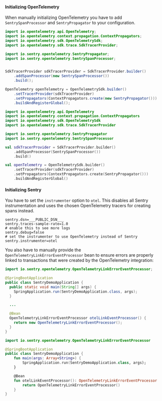 #### Initializing OpenTelemetry

When manually initializing OpenTelemetry you have to add `SentrySpanProcessor` and `SentryPropagator` to your configuration.

```java {tabTitle: Java}
import io.opentelemetry.api.OpenTelemetry;
import io.opentelemetry.context.propagation.ContextPropagators;
import io.opentelemetry.sdk.OpenTelemetrySdk;
import io.opentelemetry.sdk.trace.SdkTracerProvider;

import io.sentry.opentelemetry.SentryPropagator;
import io.sentry.opentelemetry.SentrySpanProcessor;


SdkTracerProvider sdkTracerProvider = SdkTracerProvider.builder()
    .addSpanProcessor(new SentrySpanProcessor())
    .build();

OpenTelemetry openTelemetry = OpenTelemetrySdk.builder()
    .setTracerProvider(sdkTracerProvider)
    .setPropagators(ContextPropagators.create(new SentryPropagator()))
    .buildAndRegisterGlobal();
```

```kotlin {tabTitle: Kotlin}
import io.opentelemetry.api.OpenTelemetry
import io.opentelemetry.context.propagation.ContextPropagators
import io.opentelemetry.sdk.OpenTelemetrySdk
import io.opentelemetry.sdk.trace.SdkTracerProvider

import io.sentry.opentelemetry.SentryPropagator
import io.sentry.opentelemetry.SentrySpanProcessor

val sdkTracerProvider = SdkTracerProvider.builder()
    .addSpanProcessor(SentrySpanProcessor())
    .build()

val openTelemetry = OpenTelemetrySdk.builder()
    .setTracerProvider(sdkTracerProvider)
    .setPropagators(ContextPropagators.create(SentryPropagator()))
    .buildAndRegisterGlobal()
```

#### Initializing Sentry

You have to set the `instrumenter` option to `otel`. This disables all Sentry instrumentation and uses the chosen OpenTelemetry tracers for creating spans instead.


```properties {filename:application.properties}
sentry.dsn=___PUBLIC_DSN___
sentry.traces-sample-rate=1.0
# enable this to see more logs
sentry.debug=false
# set the instrumenter to use OpenTelemetry instead of Sentry
sentry.instrumenter=otel
```

You also have to manually provide the `OpenTelemetryLinkErrorEventProcessor` bean to ensure errors are properly linked to transactions that were created by the OpenTelemetry integration:

```java {filename:SentryDemoApplication.java}
import io.sentry.opentelemetry.OpenTelemetryLinkErrorEventProcessor;

@SpringBootApplication
public class SentryDemoApplication {
  public static void main(String[] args) {
    SpringApplication.run(SentryDemoApplication.class, args);
  }

  ...

  @Bean
  OpenTelemetryLinkErrorEventProcessor otelLinkEventProcessor() {
    return new OpenTelemetryLinkErrorEventProcessor();
  }
}
```

```kotlin {filename:SentryDemoApplication.kt}
import io.sentry.opentelemetry.OpenTelemetryLinkErrorEventProcessor

@SpringBootApplication
public class SentryDemoApplication {
    fun main(args: Array<String>) {
        SpringApplication.run(SentryDemoApplication.class, args);
    }

    @Bean
    fun otelLinkEventProcessor(): OpenTelemetryLinkErrorEventProcessor {
        return OpenTelemetryLinkErrorEventProcessor()
    }
}
```
